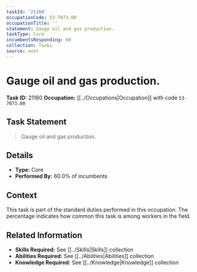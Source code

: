 ```yaml
---
taskId: '21160'
occupationCode: 53-7073.00
occupationTitle: ''
statement: Gauge oil and gas production.
taskType: Core
incumbentsResponding: 60
collection: Tasks
source: onet
---
```

# Gauge oil and gas production.

**Task ID:** 21160
**Occupation:** [[../Occupations|Occupation]] with code `53-7073.00`

## Task Statement

> Gauge oil and gas production.

## Details

- **Type:** Core
- **Performed By:** 60.0% of incumbents

## Context

This task is part of the standard duties performed in this occupation. The percentage indicates how common this task is among workers in the field.

## Related Information

- **Skills Required:** See [[../Skills|Skills]] collection
- **Abilities Required:** See [[../Abilities|Abilities]] collection
- **Knowledge Required:** See [[../Knowledge|Knowledge]] collection

